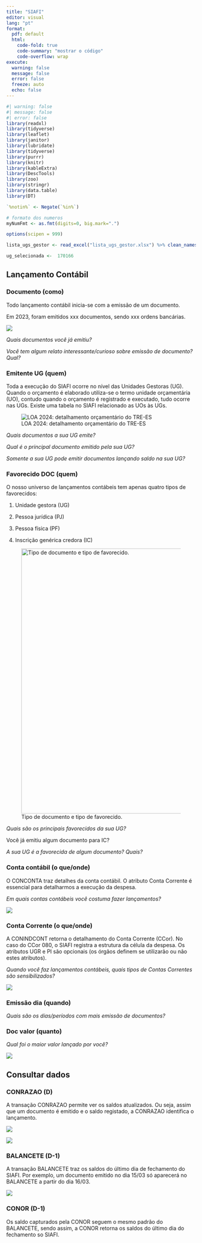 ```yaml
---
title: "SIAFI"
editor: visual
lang: "pt"
format:
  pdf: default
  html:
    code-fold: true
    code-summary: "mostrar o código"
    code-overflow: wrap
execute:
  warning: false
  message: false
  error: false
  freeze: auto
  echo: false
---
```


```r
#| warning: false
#| message: false
#| error: false
library(readxl)
library(tidyverse)
library(leaflet)
library(janitor)
library(lubridate)
library(tidyverse)
library(purrr)
library(knitr)
library(kableExtra)
library(DescTools)
library(zoo)
library(stringr)
library(data.table)
library(DT)
```

```r
`%notin%` <- Negate(`%in%`)

# formato dos numeros
myNumFmt <- as.fmt(digits=0, big.mark=".")

options(scipen = 999)
```

```r
lista_ugs_gestor <- read_excel("lista_ugs_gestor.xlsx") %>% clean_names()
```

```r
ug_selecionada <-  170166
```

## Lançamento Contábil

### Documento (como)

Todo lançamento contábil inicia-se com a emissão de um documento.

Em 2023, foram emitidos xxx documentos, sendo xxx ordens bancárias.

![](images/contagem_docs.png)

*Quais documentos você já emitiu?*

*Você tem algum relato interessante/curioso sobre emissão de documento? Qual?*

### Emitente UG (quem)

Toda a execução do SIAFI ocorre no nível das Unidades Gestoras (UG). Quando o orçamento é elaborado utiliza-se o termo unidade orçamentária (UO), contudo quando o orçamento é registrado e executado, tudo ocorre nas UGs. Existe uma tabela no SIAFI relacionado as UOs às UGs.

![LOA 2024: detalhamento orçamentário do TRE-ES](images/loa_detalhamento_acao_tre_es.png){#fig-detalhamento_LOA_UO}

*Quais documentos a sua UG emite?*

*Qual é o principal documento emitido pela sua UG?*

*Somente a sua UG pode emitir documentos lançando saldo na sua UG?*

### Favorecido DOC (quem)

O nosso universo de lançamentos contábeis tem apenas quatro tipos de favorecidos:

1.  Unidade gestora (UG)

2.  Pessoa jurídica (PJ)

3.  Pessoa física (PF)

4.  Inscrição genérica credora (IC)

![Tipo de documento e tipo de favorecido.](images/tipo_doc.png){#fig-tipo_favorecido width="705"}

*Quais são os principais favorecidos da sua UG?*

Você já emitiu algum documento para IC?

*A sua UG é a favorecida de algum documento? Quais?*

### Conta contábil (o que/onde)

O CONCONTA traz detalhes da conta contábil. O atributo Conta Corrente é essencial para detalharmos a execução da despesa.

*Em quais contas contábeis você costuma fazer lançamentos?*

![](images/conconta.png){#fig-CONCONTA}

### Conta Corrente (o que/onde)

A CONINDCONT retorna o detalhamento do Conta Corrente (CCor). No caso do CCor 080, o SIAFI registra a estrutura da célula da despesa. Os atributos UGR e PI são opcionais (os órgãos definem se utilizarão ou não estes atributos).

*Quando você faz lançamentos contábeis, quais tipos de Contas Correntes são sensibilizados?*

![](images/conindcont.png){#fig-CONINDCONT}

### Emissão dia (quando)

*Quais são os dias/períodos com mais emissão de documentos?*

### Doc valor (quanto)

*Qual foi o maior valor lançado por você?*

![](images/ob_codiv.png){#fig-CONDOC}

## Consultar dados

### CONRAZAO (D)

A transação CONRAZAO permite ver os saldos atualizados. Ou seja, assim que um documento é emitido e o saldo registado, a CONRAZAO identifica o lançamento.

![](images/conrazao.png){#fig-BALANCETE_01}

![](images/conrazao_nc_30_01.png){#fig-BALANCETE_02}

### BALANCETE (D-1) {#sec-balancete}

A transação BALANCETE traz os saldos do último dia de fechamento do SIAFI. Por exemplo, um documento emitido no dia 15/03 só aparecerá no BALANCETE a partir do dia 16/03.

![](images/balancete.png){#fig-BALANCETE}

### CONOR (D-1)

Os saldo capturados pela CONOR seguem o mesmo padrão do BALANCETE, sendo assim, a CONOR retorna os saldos do último dia do fechamento so SIAFI.

### 
